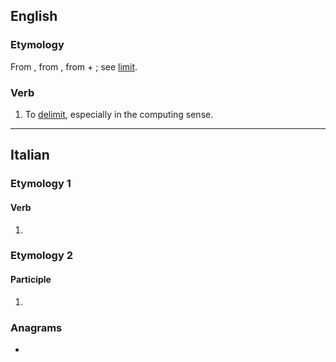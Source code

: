 ==English==

===Etymology===
From {{bor|en|fr|délimiter}}, from {{der|en|LL.|delimitare||to mark out the limits}}, from {{m|la|de-}} + {{m|la|limitare||to limit, bound}}; see [[limit]].

===Verb===
{{en-verb}}

# To [[delimit]], especially in the computing sense.

----

==Italian==

===Etymology 1===

====Verb====
{{head|it|verb form}}

# {{inflection of|it|delimitare||2|p|pres|indc|;|2|p|impr}}

===Etymology 2===

====Participle====
{{head|it|past participle form|g=f-p}}

# {{feminine plural of|it|delimitato}}

===Anagrams===
* {{anagrams|it|a=adeeiilmtt|demetilati|dimetilate}}